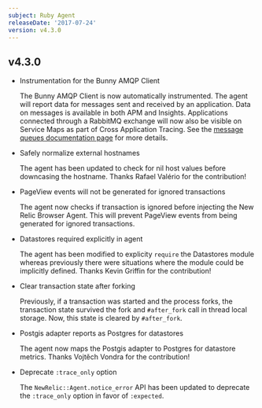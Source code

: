 ```yaml
---
subject: Ruby Agent
releaseDate: '2017-07-24'
version: v4.3.0
---
```


## v4.3.0

* Instrumentation for the Bunny AMQP Client

  The Bunny AMQP Client is now automatically instrumented. The agent will report data for messages sent and received by an application. Data on messages is available in both APM and Insights. Applications connected through a RabbitMQ exchange will now also be visible on Service Maps as part of Cross Application Tracing. See the [message queues documentation page](https://docs.newrelic.com/docs/agents/ruby-agent/features/message-queues) for more details.
* Safely normalize external hostnames

  The agent has been updated to check for nil host values before downcasing the hostname. Thanks Rafael Valério for the contribution!
* PageView events will not be generated for ignored transactions

  The agent now checks if transaction is ignored before injecting the New Relic Browser Agent. This will prevent PageView events from being generated for ignored transactions.
* Datastores required explicitly in agent

  The agent has been modified to explicity `require` the Datastores module whereas previously there were situations where the module could be implicitly defined. Thanks Kevin Griffin for the contribution!
* Clear transaction state after forking

  Previously, if a transaction was started and the process forks, the transaction state survived the fork and `#after_fork` call in thread local storage. Now, this state is cleared by `#after_fork`.
* Postgis adapter reports as Postgres for datastores

  The agent now maps the Postgis adapter to Postgres for datastore metrics. Thanks Vojtěch Vondra for the contribution!
* Deprecate `:trace_only` option

  The `NewRelic::Agent.notice_error` API has been updated to deprecate the `:trace_only` option in favor of `:expected`.
